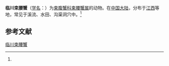 {{Speciesbox
| name = 临川束腰蟹
| status = 
| status_system = 
| image = 
| genus = Somanniathelphusa
| species = linchuanensis
| authority = (Dai, 1994)<ref name='id12073'>{{cite web| url =http://www.bioinfo.cn/db05/BjdwSpecies.php?action=view&id=12073| title =临川束腰蟹| work =《中国动物物种编目数据库》| publisher =中国科学院微生物研究所| author =中国科学院动物研究所| accessdate =2009-04-28| deadurl =yes| archiveurl =https://web.archive.org/web/20160305005214/http://www.bioinfo.cn/db05/BjdwSpecies.php?action=view&id=12073| archivedate =2016-03-05}}</ref>
}}

'''临川束腰蟹'''（[[学名|学名]]：{{lang|la|''Somanniathelphusa linchuanensis''}}）为[[束腹蟹科|束腹蟹科]][[束腰蟹属|束腰蟹属]]的动物。在[[中国大陆|中国大陆]]，分布于[[江西|江西]]等地，常见于溪流、水田、沟渠洞穴中。<ref name='id12073'/>

== 参考文献 ==
{{reflist}}

{{Wikispecies|Somanniathelphusa linchuanensis}}
{{Taxonbar|from=Q14734465}}

[[Category:束腰蟹属|临川束腰蟹]]


{{螃蟹小作品}}